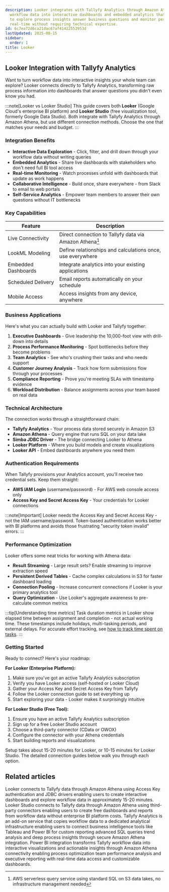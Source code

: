 ```yaml
---
description: Looker integrates with Tallyfy Analytics through Amazon Athena to transform
  workflow data into interactive dashboards and embedded analytics that enable teams
  to explore process insights answer business questions and monitor performance in
  real-time without requiring technical expertise.
id: 6c7ea72d6ca21dac67af41422552953d
lastUpdated: 2025-08-15
sidebar:
  order: 1
title: Looker
---
```


## Looker Integration with Tallyfy Analytics

Want to turn workflow data into interactive insights your whole team can explore? Looker connects directly to Tallyfy Analytics, transforming raw process information into dashboards that answer questions you didn't even know you had.

:::note[Looker vs Looker Studio]
This guide covers both **Looker** (Google Cloud's enterprise BI platform) and **Looker Studio** (free visualization tool, formerly Google Data Studio). Both integrate with Tallyfy Analytics through Amazon Athena, but use different connection methods. Choose the one that matches your needs and budget.
:::

### Integration Benefits

- **Interactive Data Exploration** - Click, filter, and drill down through your workflow data without writing queries
- **Embedded Analytics** - Share live dashboards with stakeholders who don't need full BI tool access
- **Real-time Monitoring** - Watch processes unfold with dashboards that update as work happens
- **Collaborative Intelligence** - Build once, share everywhere - from Slack to email to web portals
- **Self-Service Analytics** - Empower team members to answer their own questions without IT bottlenecks

### Key Capabilities

| Feature | Description |
|---------|-------------|
| Live Connectivity | Direct connection to Tallyfy data via Amazon Athena[^1] |
| LookML Modeling | Define relationships and calculations once, use everywhere |
| Embedded Dashboards | Integrate analytics into your existing applications |
| Scheduled Delivery | Email reports automatically on your schedule |
| Mobile Access | Access insights from any device, anywhere |

### Business Applications

Here's what you can actually build with Looker and Tallyfy together:

1. **Executive Dashboards** - Give leadership the 10,000-foot view with drill-down into details
2. **Process Performance Monitoring** - Spot bottlenecks before they become problems
3. **Team Analytics** - See who's crushing their tasks and who needs support
4. **Customer Journey Analysis** - Track how form submissions flow through your processes
5. **Compliance Reporting** - Prove you're meeting SLAs with timestamp evidence
6. **Workload Distribution** - Balance assignments across your team based on real data

### Technical Architecture

The connection works through a straightforward chain:

- **Tallyfy Analytics** - Your process data stored securely in Amazon S3
- **Amazon Athena** - Query engine that runs SQL on your data lake
- **Simba JDBC Driver** - The bridge connecting Looker to Athena
- **Looker Platform** - Where you build models and create visualizations
- **Looker API** - Embed dashboards anywhere you need them

### Authentication Requirements

When Tallyfy provisions your Analytics account, you'll receive two credential sets. Keep them straight:

- **AWS IAM Login** (username/password) - For AWS web console access only
- **Access Key and Secret Access Key** - Your credentials for Looker connections

:::note[Important]
Looker needs the Access Key and Secret Access Key - not the IAM username/password. Token-based authentication works better with BI platforms and avoids those frustrating "security token invalid" errors.
:::

### Performance Optimization

Looker offers some neat tricks for working with Athena data:

- **Result Streaming** - Large result sets? Enable streaming to improve extraction speed
- **Persistent Derived Tables** - Cache complex calculations in S3 for faster dashboard loading
- **Connection Pooling** - Increase concurrent connections if Looker is your primary analytics tool
- **Query Optimization** - Use Looker's aggregate awareness to pre-calculate common metrics

:::tip[Understanding time metrics]
Task duration metrics in Looker show elapsed time between assignment and completion - not actual working time. These timestamps include holidays, multi-tasking periods, and external delays. For accurate effort tracking, see [how to track time spent on tasks](/products/pro/tutorials/how-to/track-time-in-tasks/#analytics-timestamps-inherit-these-challenges).
:::

### Getting Started

Ready to connect? Here's your roadmap:

**For Looker (Enterprise Platform):**
1. Make sure you've got an active Tallyfy Analytics subscription
2. Verify you have Looker access (self-hosted or Looker Cloud)
3. Gather your Access Key and Secret Access Key from Tallyfy
4. Follow the Looker connection guide to set everything up
5. Start exploring your data - Looker makes it surprisingly intuitive

**For Looker Studio (Free Tool):**
1. Ensure you have an active Tallyfy Analytics subscription
2. Sign up for a free Looker Studio account
3. Choose a third-party connector (CData or OWOX)
4. Configure the connector with your Athena credentials
5. Start building reports and visualizations

Setup takes about 15-20 minutes for Looker, or 10-15 minutes for Looker Studio. The detailed connection guides below walk you through each option.


<PageTree />



[^1]: AWS serverless query service using standard SQL on S3 data lakes, no infrastructure management needed

## Related articles
<CardGrid>
<LinkTitleCard header="<b>Looker > Connect Looker to Tallyfy</b>" href="/products/pro/integrations/analytics/looker/how-to-connect-looker-to-tallyfy-data/" > Looker connects to Tallyfy data through Amazon Athena using Access Key authentication and JDBC drivers enabling users to create interactive dashboards and explore workflow data in approximately 15-20 minutes. </LinkTitleCard>
<LinkTitleCard header="<b>Looker > Connect Looker Studio</b>" href="/products/pro/integrations/analytics/looker/how-to-connect-looker-studio-to-tallyfy-data/" > Looker Studio connects to Tallyfy data through Amazon Athena using third-party connectors enabling users to create free dashboards and reports from workflow data without enterprise BI platform costs. </LinkTitleCard>
<LinkTitleCard header="<b>Integrations > Tallyfy Analytics</b>" href="/products/pro/integrations/analytics/" > Tallyfy Analytics is an add-on service that copies workflow data to a dedicated analytical infrastructure enabling users to connect business intelligence tools like Tableau and Power BI for custom reporting advanced SQL queries trend analysis and deep process insights through secure Amazon Athena integration. </LinkTitleCard>
<LinkTitleCard header="<b>Analytics > Power BI</b>" href="/products/pro/integrations/analytics/powerbi/" > Power BI integration transforms Tallyfy workflow data into interactive visualizations and actionable insights through Amazon Athena connectivity enabling process optimization team performance analysis and executive reporting with real-time data access and customizable dashboards. </LinkTitleCard>
</CardGrid>